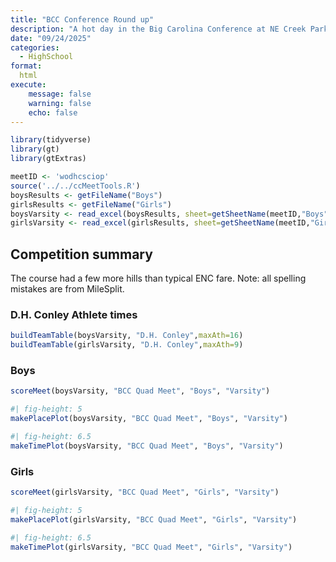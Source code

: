 ```yaml
---
title: "BCC Conference Round up"
description: "A hot day in the Big Carolina Conference at NE Creek Park"
date: "09/24/2025"
categories:
  - HighSchool
format: 
  html
execute:
    message: false
    warning: false
    echo: false
---
```


```r
library(tidyverse)
library(gt)
library(gtExtras)

meetID <- 'wodhcsciop'
source('../../ccMeetTools.R')
boysResults <- getFileName("Boys")
girlsResults <- getFileName("Girls")
boysVarsity <- read_excel(boysResults, sheet=getSheetName(meetID,"Boys","Varsity"))
girlsVarsity <- read_excel(girlsResults, sheet=getSheetName(meetID,"Girls","Varsity"))
```

## Competition summary
The course had a few more hills than typical ENC fare. Note: all spelling mistakes are from MileSplit.

### D.H. Conley Athlete times
```r
buildTeamTable(boysVarsity, "D.H. Conley",maxAth=16)
buildTeamTable(girlsVarsity, "D.H. Conley",maxAth=9)
```

### Boys
```r
scoreMeet(boysVarsity, "BCC Quad Meet", "Boys", "Varsity")
```

```r
#| fig-height: 5
makePlacePlot(boysVarsity, "BCC Quad Meet", "Boys", "Varsity")
```

```r
#| fig-height: 6.5
makeTimePlot(boysVarsity, "BCC Quad Meet", "Boys", "Varsity")
```

### Girls
```r
scoreMeet(girlsVarsity, "BCC Quad Meet", "Girls", "Varsity")
```

```r
#| fig-height: 5
makePlacePlot(girlsVarsity, "BCC Quad Meet", "Girls", "Varsity")
```

```r
#| fig-height: 6.5
makeTimePlot(girlsVarsity, "BCC Quad Meet", "Girls", "Varsity")
```
